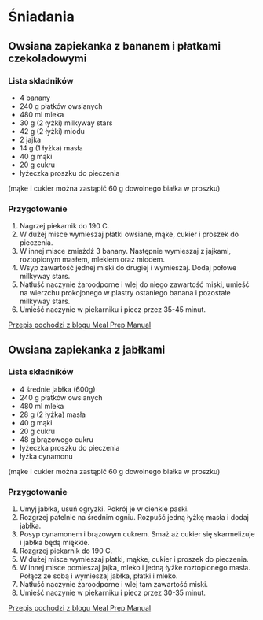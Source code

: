 # Śniadania

## Owsiana zapiekanka z bananem i płatkami czekoladowymi

### Lista składników
- 4 banany
- 240 g płatków owsianych
- 480 ml mleka
- 30 g (2 łyżki) milkyway stars 
- 42 g (2 łyżki) miodu 
- 2 jajka
- 14 g (1 łyżka) masła
- 40 g mąki 
- 20 g cukru
- łyżeczka proszku do pieczenia

(mąke i cukier można zastąpić 60 g dowolnego białka w proszku)

### Przygotowanie

1. Nagrzej piekarnik do 190 C.
2. W dużej misce wymieszaj płatki owsiane, mąke, cukier i proszek do pieczenia.
3. W innej misce zmiażdż 3 banany. Następnie wymieszaj z jajkami, roztopionym masłem, mlekiem oraz miodem. 
4. Wsyp zawartość jednej miski do drugiej i wymieszaj. Dodaj połowe milkyway stars.
4. Natłuść naczynie żaroodporne i wlej do niego zawartość miski, umieść na wierzchu prokojonego w plastry ostaniego banana i pozostałe milkyway stars.
5. Umieść naczynie w piekarniku i piecz przez 35-45 minut.

[Przepis pochodzi z blogu Meal Prep Manual](https://mealprepmanual.com/chocolate-chip-banana-bread-baked-oatmeal/)

## Owsiana zapiekanka z jabłkami

### Lista składników

- 4 średnie jabłka (600g)
- 240 g płatków owsianych
- 480 ml mleka
- 28 g (2 łyżka) masła
- 40 g mąki 
- 20 g cukru
- 48 g brązowego cukru
- łyżeczka proszku do pieczenia
- łyżka cynamonu

(mąke i cukier można zastąpić 60 g dowolnego białka w proszku)


### Przygotowanie

1. Umyj jabłka, usuń ogryzki. Pokrój je w cienkie paski.
2. Rozgrzej patelnie na średnim ogniu. Rozpuść jedną łyżkę masła i dodaj jabłka.
3. Posyp cynamonem i brązowym cukrem. Smaż aż cukier się skarmelizuje i jabłka będą miękkie.
4. Rozgrzej piekarnik do 190 C.
5. W dużej misce wymieszaj płatki, mąkke, cukier i proszek do pieczenia.
6. W innej misce pomieszaj jajka, mleko i jedną łyżke roztopionego masła. Połącz ze sobą i wymieszaj jabłka, płatki i mleko.
7. Natłuść naczynie żaroodporne i wlej tam zawartość miski.
8. Umieść naczynie w piekarniku i piecz przez 30-35 minut.

[Przepis pochodzi z blogu Meal Prep Manual](https://mealprepmanual.com/apple-pie-baked-oatmeal/)

